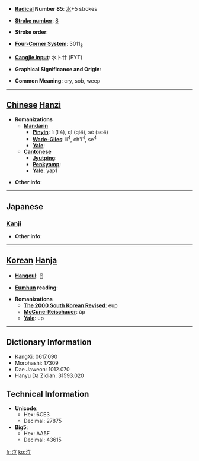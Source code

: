 * '''[[Wiktionary:Chinese radical index| Radical]] Number 85''': [[Wiktionary:Chinese radical index 水|水]]+5 strokes

* '''[[Wiktionary:Chinese total strokes index|Stroke number]]''': [[Wiktionary:Chinese total strokes index 8|8]]

* '''Stroke order''': 

* '''[[Wiktionary:Chinese four corner index|Four-Corner System]]''': 3011<sub>8</sub>

* '''[[Wiktionary:Chinese Cangjie index|Cangjie input]]''': 水卜廿 (EYT)

* '''Graphical Significance and Origin''': 

* '''Common Meaning''': cry, sob, weep

----

== [[Chinese]] [[Hanzi]] ==

* '''Romanizations'''
** '''[[Mandarin]]'''
*** '''[[Pinyin]]''': lì (li4), qì (qi4), sè (se4)
*** '''[[Wade-Giles]]''': li<sup>4</sup>, ch'i<sup>4</sup>, se<sup>4</sup>
*** '''[[Yale]]''': 
** '''[[Cantonese]]'''
*** '''[[Jyutping]]''':
*** '''[[Penkyamp]]''': 
*** '''[[Yale]]''': yap1

* '''Other info''': 

----

==Japanese==
===[[Kanji]]===
{{kanji|on readings=[[きゅう]] (kyū)
|kun readings=[[なく]] (naku), [[なき]] (naki)
}}

* '''Other info''':  

----

== [[Korean]] [[Hanja]] ==

* '''[[Hangeul]]''': 읍

* '''[[Eumhun]] reading''': 

* '''Romanizations'''
** '''[[The 2000 South Korean Revised Romanization|The 2000 South Korean Revised]]''': eup
** '''[[McCune-Reischauer]]''': ŭp
** '''[[Yale]]''': up

----

== Dictionary Information ==

* KangXi: 0617.090
* Morohashi: 17309
* Dae Jaweon: 1012.070
* Hanyu Da Zidian: 31593.020

== Technical Information ==

* '''Unicode''':
** Hex: 6CE3
** Decimal: 27875
* '''Big5''':
** Hex: AA5F
** Decimal: 43615

[[fr:泣]]
[[ko:泣]]